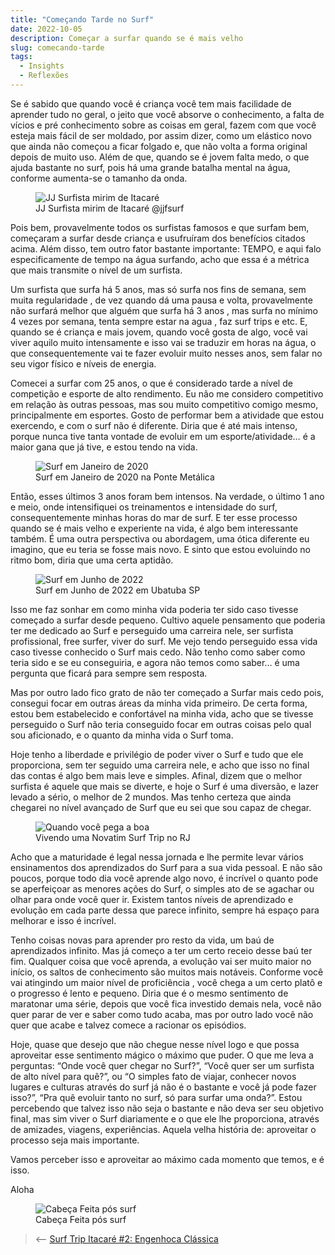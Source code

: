 ```yaml
---
title: "Começando Tarde no Surf"
date: 2022-10-05
description: Começar a surfar quando se é mais velho
slug: comecando-tarde
tags:
  - Insights
  - Reflexões
---
```

Se é sabido que quando você é criança você tem mais facilidade de aprender tudo no geral, o jeito que você absorve o conhecimento, a falta de vícios e pré conhecimento sobre as coisas em geral, fazem com que você esteja mais fácil de ser moldado, por assim dizer, como um elástico novo que ainda não começou a ficar folgado e, que não volta a forma original depois de muito uso. Além de que, quando se é jovem falta medo, o que ajuda bastante no surf, pois há uma grande batalha mental na água, conforme aumenta-se o tamanho da onda.

<figure>
    <img src="./jjj.webp"
         alt="JJ Surfista mirim de Itacaré">
    <figcaption>JJ Surfista mirim de Itacaré @jjfsurf</figcaption>
</figure>

Pois bem, provavelmente todos os surfistas famosos e que surfam bem, começaram a surfar desde criança e usufruíram dos benefícios citados acima. Além disso, tem outro fator bastante importante: TEMPO, e aqui falo especificamente de tempo na água surfando, acho que essa é a métrica que mais transmite o nível de um surfista. 

Um surfista que surfa há 5 anos, mas só surfa nos fins de semana, sem muita regularidade , de vez quando dá uma pausa e volta, provavelmente não surfará melhor que alguém que surfa há 3 anos , mas surfa no mínimo 4 vezes por semana, tenta sempre estar na agua , faz surf trips e etc. E, quando se é criança e mais jovem, quando você gosta de algo, você vai viver aquilo muito intensamente e isso vai se traduzir em horas na água, o que consequentemente vai te fazer evoluir muito nesses anos, sem falar no seu vigor físico e níveis de energia.

Comecei a surfar com 25 anos, o que é considerado tarde a nível de competição e esporte de alto rendimento. Eu não me considero competitivo em relação às outras pessoas, mas sou muito competitivo comigo mesmo, principalmente em esportes. Gosto de performar bem a atividade que estou exercendo, e com o surf não é diferente. Diria que é até mais intenso, porque nunca tive tanta vontade de evoluir em um esporte/atividade… é a maior gana que já tive, e estou tendo na vida.

<figure>
    <img src="./jan-200.jpg"
         alt="Surf em Janeiro de 2020">
    <figcaption>Surf em Janeiro de 2020 na Ponte Metálica</figcaption>
</figure>

Então, esses últimos 3 anos foram bem intensos. Na verdade, o último 1 ano e meio, onde intensifiquei os treinamentos e intensidade do surf, consequentemente minhas horas do mar de surf. E ter esse processo quando se é mais velho e experiente na vida, é algo bem interessante também. É uma outra perspectiva ou abordagem, uma ótica diferente eu imagino, que eu teria se fosse mais novo. E sinto que estou evoluindo no ritmo bom, diria que uma certa aptidão.

<figure>
    <img src="./ubatubaa.jpg"
         alt="Surf em Junho de 2022">
    <figcaption>Surf em Junho de 2022 em Ubatuba SP</figcaption>
</figure>

Isso me faz sonhar em como minha vida poderia ter sido caso tivesse começado a surfar desde pequeno. Cultivo aquele pensamento que poderia ter me dedicado ao Surf e perseguido uma carreira nele, ser surfista profissional, free surfer, viver do surf. Me vejo tendo perseguido essa vida caso tivesse conhecido o Surf mais cedo. Não tenho como saber como teria sido e se eu conseguiria, e agora não temos como saber… é uma pergunta que ficará para sempre sem resposta.

Mas por outro lado fico grato de não ter começado a Surfar mais cedo pois, consegui focar em outras áreas da minha vida primeiro. De certa forma, estou bem estabelecido e confortável na minha vida, acho que se tivesse perseguido o Surf não teria conseguido focar em outras coisas pelo qual sou aficionado, e o quanto da minha vida o Surf toma.

Hoje tenho a liberdade e privilégio de poder viver o Surf e tudo que ele proporciona, sem ter seguido uma carreira nele, e acho que isso no final das contas é algo bem mais leve e simples. Afinal, dizem que o melhor surfista é aquele que mais se diverte, e hoje o Surf é uma diversão, e lazer levado a sério, o melhor de 2 mundos. Mas tenho certeza que ainda chegarei no nível avançado de Surf que eu sei que sou capaz de chegar. 

<figure>
    <img src="./felizz.jpg"
         alt="Quando você pega a boa">
    <figcaption>Vivendo uma Novatim Surf Trip no RJ</figcaption>
</figure>

Acho que a maturidade é legal nessa jornada e lhe permite levar vários ensinamentos dos aprendizados do Surf para a sua vida pessoal. E não são poucos, porque todo dia você aprende algo novo, é incrível o quanto pode se aperfeiçoar as menores ações do Surf, o simples ato de se agachar ou olhar para onde você quer ir. Existem tantos níveis de aprendizado e evolução em cada parte dessa que parece infinito, sempre há espaço para melhorar e isso é incrível.

Tenho coisas novas para aprender pro resto da vida, um baú de aprendizados infinito. Mas já começo a ter um certo receio desse baú ter fim. Qualquer coisa que você aprenda, a evolução vai ser muito maior no início, os saltos de conhecimento são muitos mais notáveis. Conforme você vai atingindo um maior nível de proficiência , você chega a um certo platô e o progresso é lento e pequeno. Diria que é o mesmo sentimento de maratonar uma série, depois que você fica investido demais nela, você não quer parar de ver e saber como tudo acaba, mas por outro lado você não quer que acabe e talvez comece a racionar os episódios.

Hoje, quase que desejo que não chegue nesse nível logo e que possa aproveitar esse sentimento mágico o máximo que puder. O que me leva a perguntas:  “Onde você quer chegar no Surf?”, “Você quer ser um surfista de alto nível para quê?”, ou “O simples fato de viajar, conhecer novos lugares e culturas através do surf já não é o bastante e você já pode fazer isso?”,  “Pra quê evoluir tanto no surf, só para surfar uma onda?”. Estou percebendo que talvez isso não seja o bastante e não deva ser seu objetivo final, mas sim viver o Surf diariamente e o que ele lhe proporciona, através de amizades, viagens, experiências. Aquela velha história de: aproveitar o processo seja  mais importante.

Vamos perceber isso e aproveitar ao máximo cada momento que temos, e é isso.

Aloha

<figure>
    <img src="./alohaa.jpg"
         alt="Cabeça Feita pós surf">
    <figcaption>Cabeça Feita pós surf</figcaption>
</figure>

> ⟵ <a href="https://meusurf.blog/itacare-2">Surf Trip Itacaré #2: Engenhoca Clássica</a>